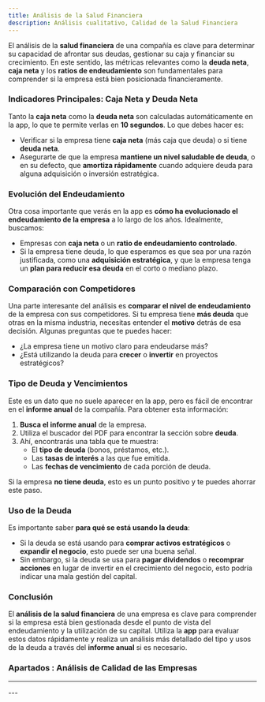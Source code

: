 ```yaml
---
title: Análisis de la Salud Financiera 
description: Análisis cualitativo, Calidad de la Salud Financiera
---
```




<HeaderBackToAnalisisCalidad />

El análisis de la **salud financiera** de una compañía es clave para determinar su capacidad de afrontar sus deudas, gestionar su caja y financiar su crecimiento. En este sentido, las métricas relevantes como la **deuda neta**, **caja neta** y los **ratios de endeudamiento** son fundamentales para comprender si la empresa está bien posicionada financieramente.

### Indicadores Principales: Caja Neta y Deuda Neta

Tanto la **caja neta** como la **deuda neta** son calculadas automáticamente en la app, lo que te permite verlas en **10 segundos**. Lo que debes hacer es:
- Verificar si la empresa tiene **caja neta** (más caja que deuda) o si tiene **deuda neta**.
- Asegurarte de que la empresa **mantiene un nivel saludable de deuda**, o en su defecto, que **amortiza rápidamente** cuando adquiere deuda para alguna adquisición o inversión estratégica.

### Evolución del Endeudamiento

Otra cosa importante que verás en la app es **cómo ha evolucionado el endeudamiento de la empresa** a lo largo de los años. Idealmente, buscamos:
- Empresas con **caja neta** o un **ratio de endeudamiento controlado**.
- Si la empresa tiene deuda, lo que esperamos es que sea por una razón justificada, como una **adquisición estratégica**, y que la empresa tenga un **plan para reducir esa deuda** en el corto o mediano plazo.

### Comparación con Competidores

Una parte interesante del análisis es **comparar el nivel de endeudamiento** de la empresa con sus competidores. Si tu empresa tiene **más deuda** que otras en la misma industria, necesitas entender el **motivo** detrás de esa decisión. Algunas preguntas que te puedes hacer:
- ¿La empresa tiene un motivo claro para endeudarse más?
- ¿Está utilizando la deuda para **crecer** o **invertir** en proyectos estratégicos?

### Tipo de Deuda y Vencimientos

Este es un dato que no suele aparecer en la app, pero es fácil de encontrar en el **informe anual** de la compañía. Para obtener esta información:
1. **Busca el informe anual** de la empresa.
2. Utiliza el buscador del PDF para encontrar la sección sobre **deuda**.
3. Ahí, encontrarás una tabla que te muestra:
   - El **tipo de deuda** (bonos, préstamos, etc.).
   - Las **tasas de interés** a las que fue emitida.
   - Las **fechas de vencimiento** de cada porción de deuda.

Si la empresa **no tiene deuda**, esto es un punto positivo y te puedes ahorrar este paso.

### Uso de la Deuda

Es importante saber **para qué se está usando la deuda**:
- Si la deuda se está usando para **comprar activos estratégicos** o **expandir el negocio**, esto puede ser una buena señal.
- Sin embargo, si la deuda se usa para **pagar dividendos** o **recomprar acciones** en lugar de invertir en el crecimiento del negocio, esto podría indicar una mala gestión del capital.

### Conclusión

El **análisis de la salud financiera** de una empresa es clave para comprender si la empresa está bien gestionada desde el punto de vista del endeudamiento y la utilización de su capital. Utiliza la **app** para evaluar estos datos rápidamente y realiza un análisis más detallado del tipo y usos de la deuda a través del **informe anual** si es necesario.


### Apartados : Análisis de Calidad de las Empresas

---
<FooterLinkAnalisisCalidad />
---
